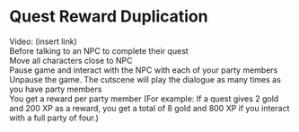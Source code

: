 
# Quest Reward Duplication

Video: (insert link) \
Before talking to an NPC to complete their quest\
Move all characters close to NPC\
Pause game and interact with the NPC with each of your party members\
Unpause the game. The cutscene will play the dialogue as many times as you have party members\
You get a reward per party member (For example: If a quest gives 2 gold and 200 XP as a reward, you get a total of 8 gold and 800 XP if you interact with a full party of four.)